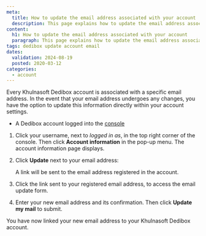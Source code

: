 ```yaml
---
meta:
  title: How to update the email address associated with your account
  description: This page explains how to update the email address associated with your Khulnasoft Dedibox account.
content:
  h1: How to update the email address associated with your account
  paragraph: This page explains how to update the email address associated with your Khulnasoft Dedibox account.
tags: dedibox update account email
dates:
  validation: 2024-08-19
  posted: 2020-03-12
categories:
  - account
---
```


Every Khulnasoft Dedibox account is associated with a specific email address. In the event that your email address undergoes any changes, you have the option to update this information directly within your account settings.

<Macro id="requirements" />

- A Dedibox account logged into the [console](https://console.online.net)

1. Click your username, next to _logged in as_, in the top right corner of the console. Then click **Account information** in the pop-up menu. The account information page displays.
2. Click **Update** next to your email address:
    <Lightbox src="khulnasoft-dedibox-console-update-email.webp" />

    A link will be sent to the email address registered in the account.
3. Click the link sent to your registered email address, to access the email update form.
4. Enter your new email address and its confirmation. Then click **Update my mail** to submit.
    <Lightbox src="khulnasoft-dedibox-console-confirm-new-email.webp" />

You have now linked your new email address to your Khulnasoft Dedibox account.



